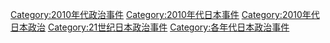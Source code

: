 [[Category:2010年代政治事件|Category:2010年代政治事件]]
[[Category:2010年代日本事件|Category:2010年代日本事件]]
[[Category:2010年代日本政治|Category:2010年代日本政治]]
[[Category:21世纪日本政治事件|Category:21世纪日本政治事件]]
[[Category:各年代日本政治事件|Category:各年代日本政治事件]]